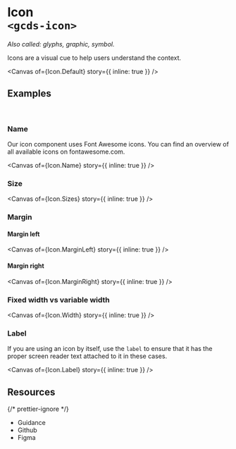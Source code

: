 
<Meta of={Icon} name="Overview" />

# Icon<br/>`<gcds-icon>`

_Also called: glyphs, graphic, symbol._

Icons are a visual cue to help users understand the context.

<Canvas of={Icon.Default} story={{ inline: true }} />

## Examples

<br />

### Name

Our icon component uses Font Awesome icons. You can find an overview of all available icons on <gcds-button type="link" button-style="text-only" href="https://fontawesome.com/v5/search?p=6&o=r&m=free" target="_blank">fontawesome.com</gcds-button>.

<Canvas of={Icon.Name} story={{ inline: true }} />

### Size

<Canvas of={Icon.Sizes} story={{ inline: true }} />

### Margin

#### Margin left

<Canvas of={Icon.MarginLeft} story={{ inline: true }} />

#### Margin right

<Canvas of={Icon.MarginRight} story={{ inline: true }} />

### Fixed width vs variable width

<Canvas of={Icon.Width} story={{ inline: true }} />

### Label

If you are using an icon by itself, use the `label` to ensure that it has the proper screen reader text attached to it in these cases.

<Canvas of={Icon.Label} story={{ inline: true }} />

## Resources

{/* prettier-ignore */}
<ul class="resources-list">
  <li>
    <gcds-link size="regular" href="https://design-system.alpha.canada.ca/en/components/icon/" target="_blank">Guidance</gcds-link>
  </li>
  <li>
    <gcds-link size="regular" href="https://github.com/cds-snc/gcds-components/tree/main/packages/web/src/components/gcds-icon" target="_blank">Github</gcds-link>
  </li>
  <li>
    <gcds-link size="regular" href="https://www.figma.com/file/mh2maMG2NBtk41k1O1UGHV/Canadian-Digital-Service%E2%80%A8---GC-Design-System?type=design&node-id=1847-5001&mode=design&t=ViXMx7R6TcIiueUf-0" target="_blank">Figma</gcds-link>
  </li>
</ul>
